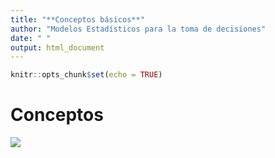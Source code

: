 ```yaml
---
title: "**Conceptos básicos**"
author: "Modelos Estadísticos para la toma de decisiones"
date: " "
output: html_document
---
```


```r
knitr::opts_chunk$set(echo = TRUE)
```

# **Conceptos** 

![](img/enconstruccion.jpg)